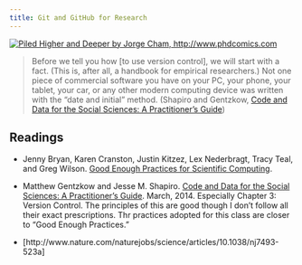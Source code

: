 ```yaml
---
title: Git and GitHub for Research
---
```


[![Piled Higher and Deeper by Jorge Cham, http://www.phdcomics.com](img/phd101212s.gif)](http://www.phdcomics.com/comics/archive.php?comicid=1531)

> Before we tell you how [to use version control], we will start with a fact. (This is, after all, a handbook for empirical
> researchers.) Not one piece of commercial software you have on your PC, your phone, your tablet,
> your car, or any other modern computing device was written with the “date and initial” method. (Shapiro and Gentzkow, [Code and Data for the Social Sciences:
A Practitioner’s Guide](http://www.brown.edu/Research/Shapiro/pdfs/CodeAndData.pdf))

## Readings

- Jenny Bryan, Karen Cranston, Justin Kitzez, Lex Nederbragt, Tracy Teal, and Greg Wilson. [Good Enough Practices for Scientific Computing](http://swcarpentry.github.io/good-enough-practices-in-scientific-computing/).
- Matthew Gentzkow and Jesse M. Shapiro. [Code and Data for the Social Sciences: A Practitioner's Guide](http://swcarpentry.github.io/good-enough-practices-in-scientific-computing/). March, 2014. Especially Chapter 3: Version Control. The principles of this are good though I don't follow all their exact prescriptions. Thr practices adopted for this class are closer to "Good Enough Practices."

- [http://www.nature.com/naturejobs/science/articles/10.1038/nj7493-523a]
